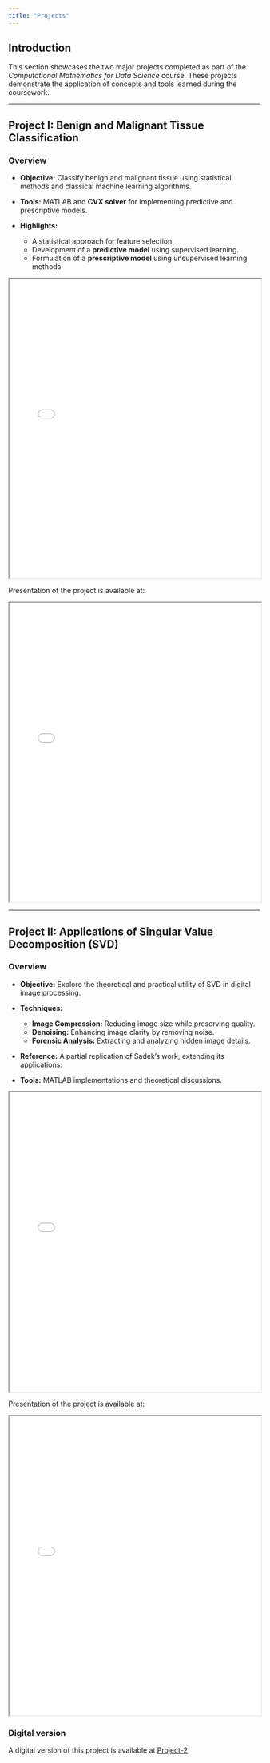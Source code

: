 ```yaml
---
title: "Projects"
---
```


## Introduction

This section showcases the two major projects completed as part of the *Computational Mathematics for Data Science* course. These projects demonstrate the application of concepts and tools learned during the coursework.

---

## Project I: Benign and Malignant Tissue Classification

### Overview

- **Objective:** Classify benign and malignant tissue using statistical methods and classical machine learning algorithms.

- **Tools:** MATLAB and **CVX solver** for implementing predictive and prescriptive models.

- **Highlights:**

  - A statistical approach for feature selection.
  - Development of a **predictive model** using supervised learning.
  - Formulation of a **prescriptive model** using unsupervised learning methods.

<iframe src="assets/pdfs/Project_1_CB.AI.R4CEN24003.pdf" width="100%" height="600px"></iframe>

Presentation of the project is available at:

<iframe src="assets/pdfs/Project_1_CB.AI.R4CEN24003_Presentation.pdf" width="100%" height="600px"></iframe>

---

## Project II: Applications of Singular Value Decomposition (SVD)

### Overview

- **Objective:** Explore the theoretical and practical utility of SVD in digital image processing.

- **Techniques:** 

  - **Image Compression:** Reducing image size while preserving quality.
  - **Denoising:** Enhancing image clarity by removing noise.
  - **Forensic Analysis:** Extracting and analyzing hidden image details.
- **Reference:** A partial replication of Sadek's work, extending its applications.
- **Tools:** MATLAB implementations and theoretical discussions.


<iframe src="assets/pdfs/Project_2_CB.AI.R4CEN24003.pdf" width="100%" height="600px"></iframe>


Presentation of the project is available at:

<iframe src="assets/pdfs/Project_2_CB.AI.R4CEN24003_Presentation_small.pdf" width="100%" height="600px"></iframe>

:::{.callout-note}

### Digital version

A digital version of this project is available at [Project-2](https://sijuswamy.github.io/SVD_project/)

:::